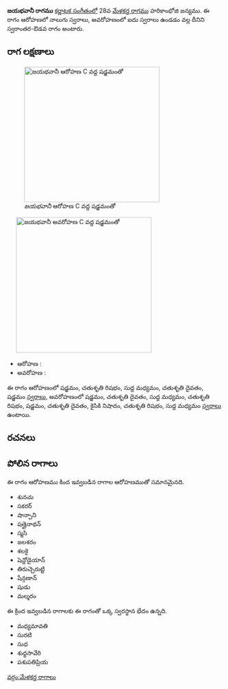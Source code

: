 {{Infobox ragam
	| name          	= జయభవానీ
	| synonym	    	= 
	| mela          	= 
	| chakra        	= 
	| janaka        	= 
	| type          	= స్వరాంతర-ఔడవ
	| arohanam      	= {{svaraC|S|R2|M1|D2|S'}} 
	| avarohanam    	= {{svaraC|S'|D2|M1|R2|S|D2|N2|R2|M1}}
	| jeeva         	=
	| chhaya        	=
	| nyasa         	=
	| vishesha      	= 
	| equivalent  		= 
}}
{{కర్ణాటక సంగీత రాగాలు}}
'''జయభవానీ రాగము''' [[కర్ణాటక సంగీతం]]లో 28వ [[మేళకర్త రాగము]] హరికాంభోజి జన్యము.  ఈ రాగం ఆరోహణలో నాలుగు స్వరాలు, అవరోహణంలో ఐదు స్వరాలు ఉండడం వల్ల దీనిని స్వరాంతర-ఔడవ రాగం అంటారు.


==రాగ లక్షణాలు==
[[Image:jayabhavani_ar_kb2wiki.png|thumb|right|316px|''జయభవానీ'' ఆరోహణ C వద్ద షడ్జమంతో]]
	[[Image:jayabhavani_av_kb2wiki.png|thumb|right|316px|''జయభవానీ'' అవరోహణ C వద్ద షడ్జమంతో]]

* ఆరోహణ : {{svaraC|S|R2|M1|D2|S'}} 
* అవరోహణ : {{svaraC|S'|D2|M1|R2|S|D2|N2|R2|M1}}

ఈ రాగం ఆరోహణంలో షడ్జమం, చతుశృతి రిషభం, సుద్ద మధ్యమం, చతుశృతి దైవతం, షడ్జమం [[స్వరాలు]], అవరోహణంలో షడ్జమం, చతుశృతి దైవతం, సుద్ద మధ్యమం, చతుశృతి రిషభం, షడ్జమం, చతుశృతి దైవతం, కైసికి నిషాదం, చతుశృతి రిషభం, సుద్ద మధ్యమం [[స్వరాలు]] ఉంటాయి.

==రచనలు==



==పోలిన రాగాలు==
ఈ రాగం ఆరోహణము కింద ఇవ్వబడిన రాగాల ఆరోహణముతో సమానమైనది.
* శునచు
* సకరర్
* షాన్పాని
*  షత్తైనాథన్
* స్మసి
* జలశరం
* శలకై
* షెన్దోడైయాన్
* తిరుచ్చెరుట్టి
* షేన్గణాన్
* షుడు
* మల్శరం

ఈ క్రింద ఇవ్వబడిన రాగాలకు ఈ రాగంతో ఒక్క స్వరస్థాన భేదం ఉన్నది.
* మధ్యమావతి
* సురటి
* సుధ
* శుధ్ధసావేరి
*  పశుపతిప్రియ



[[వర్గం:మేళకర్త రాగాలు]]